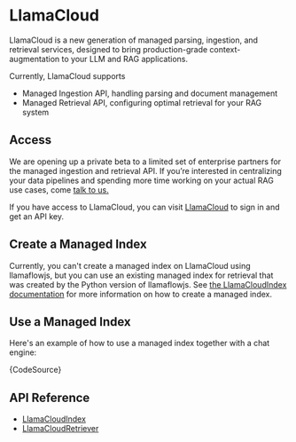 
# LlamaCloud

LlamaCloud is a new generation of managed parsing, ingestion, and retrieval services, designed to bring production-grade context-augmentation to your LLM and RAG applications.

Currently, LlamaCloud supports

- Managed Ingestion API, handling parsing and document management
- Managed Retrieval API, configuring optimal retrieval for your RAG system

## Access

We are opening up a private beta to a limited set of enterprise partners for the managed ingestion and retrieval API. If you’re interested in centralizing your data pipelines and spending more time working on your actual RAG use cases, come [talk to us.](https://www.llamaflowjs.ai/contact)

If you have access to LlamaCloud, you can visit [LlamaCloud](https://cloud.llamaflowjs.ai) to sign in and get an API key.

## Create a Managed Index

Currently, you can't create a managed index on LlamaCloud using llamaflowjs, but you can use an existing managed index for retrieval that was created by the Python version of llamaflowjs. See [the LlamaCloudIndex documentation](https://docs.llamaflowjs.ai/en/stable/module_guides/indexing/llama_cloud_index.html#usage) for more information on how to create a managed index.

## Use a Managed Index

Here's an example of how to use a managed index together with a chat engine:

<CodeBlock language="ts">{CodeSource}</CodeBlock>

## API Reference

- [LlamaCloudIndex](../api/classes/LlamaCloudIndex.md)
- [LlamaCloudRetriever](../api/classes/LlamaCloudRetriever.md)
